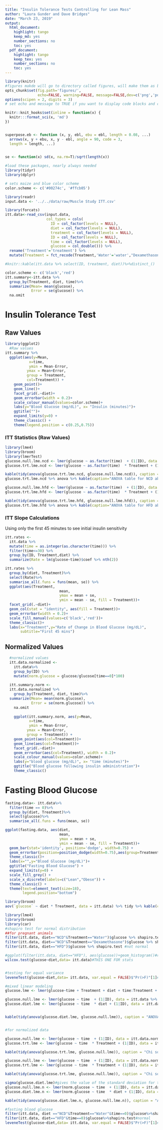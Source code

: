 ```yaml
---
title: "Insulin Tolerance Tests Controlling for Lean Mass"
author: "Laura Gunder and Dave Bridges"
date: "March 23, 2019"
output:
  html_document:
    highlight: tango
    keep_md: yes
    number_sections: no
    toc: yes
  pdf_document:
    highlight: tango
    keep_tex: yes
    number_sections: no
    toc: yes
---
```



```r
library(knitr)
#figures makde will go to directory called figures, will make them as both png and pdf files 
opts_chunk$set(fig.path='figures/',
               echo=FALSE, warning=FALSE, message=FALSE,dev=c('png','pdf'))
options(scipen = 2, digits = 3)
# set echo and message to TRUE if you want to display code blocks and code output respectively

knitr::knit_hooks$set(inline = function(x) {
  knitr:::format_sci(x, 'md')
})


superpose.eb <- function (x, y, ebl, ebu = ebl, length = 0.08, ...)
  arrows(x, y + ebu, x, y - ebl, angle = 90, code = 3,
  length = length, ...)

  
se <- function(x) sd(x, na.rm=T)/sqrt(length(x))

#load these packages, nearly always needed
library(tidyr)
library(dplyr)

# sets maize and blue color scheme
color.scheme <- c('#00274c', '#ffcb05')
```

```r
library(readr)
input.data <- '../../data/raw/Muscle Study ITT.csv'

library(forcats)
itt.data<-read_csv(input.data,
                   col_types = cols(
                     ID = col_factor(levels = NULL),
                     diet = col_factor(levels = NULL),
                     treatment = col_factor(levels = NULL),
                     ID = col_factor(levels = NULL),
                     time = col_factor(levels = NULL),
                     glucose = col_double())) %>%
  rename('Treatment'='treatment') %>%
  mutate(Treatment = fct_recode(Treatment,'Water'='water',"Dexamethasone"='dexamethasone')) #capitalized dexamethasone and water

#knitr::kable(itt.data %>% select(ID, treatment, diet))%>%distinct_()
```

```r
color.scheme <- c('black','red')
itt.summary<-itt.data %>%
  group_by(Treatment, diet, time)%>%
  summarize(Mean= mean(glucose),
            Error = se(glucose)) %>%
  na.omit
```

# Insulin Tolerance Test

## Raw Values

```r
library(ggplot2)
  #Raw values
itt.summary %>%
  ggplot(aes(y=Mean,
           x=time,
           ymin = Mean-Error,
          ymax = Mean+Error,
          group = Treatment,
          col=Treatment)) +
    geom_point()+
    geom_line()+
    facet_grid(.~diet)+
    geom_errorbar(width = 0.2)+
    scale_colour_manual(values=color.scheme)+
    labs(y="Blood Glucose (mg/dL)", x= "Insulin (minutes)")+
    ggtitle("")+
    expand_limits(y=0) +
    theme_classic() +
    theme(legend.position = c(0.25,0.75))
```

### ITT Statistics (Raw Values)

```r
library(lme4)
library(broom)
library(lmerTest)
glucose.null.lme.ncd <- lmer(glucose ~ as.factor(time)  + (1|ID), data = itt.data %>% filter(diet=='NCD'))
glucose.trt.lme.ncd <- lmer(glucose ~ as.factor(time)  * Treatment + (1|ID), data = itt.data %>% filter(diet=='NCD'))

kable(tidy(anova(glucose.trt.lme.ncd, glucose.null.lme.ncd)), caption = "Chi squared test for effects of dexamethasone on NCD for absolute values", digits = 15)
glucose.trt.lme.ncd %>% anova %>% kable(caption="ANOVA table for NCD absolute values", digits = 15)

glucose.null.lme.hfd <- lmer(glucose ~ as.factor(time)  + (1|ID), data = itt.data %>% filter(diet=='HFD'))
glucose.trt.lme.hfd <- lmer(glucose ~ as.factor(time)  * Treatment + (1|ID), data = itt.data %>% filter(diet=='HFD'))

kable(tidy(anova(glucose.trt.lme.hfd, glucose.null.lme.hfd)), caption = "Chi squared test for effects of dexamethasone on HFD for absolute values", digits = 15)
glucose.trt.lme.hfd %>% anova %>% kable(caption="ANOVA table for HFD absolute values", digits = 15)
```

### ITT Slope Calculations

Using only the first 45 minutes to see initial insulin sensitivity

```r
itt.rates <-
  itt.data %>%
  mutate(time = as.integer(as.character(time))) %>%
  filter(time<=30) %>%
  group_by(ID, Treatment,diet) %>%
  summarize(Rate = lm(glucose~time)$coef %>% nth(2))

itt.rates %>%
  group_by(diet, Treatment)%>%
  select(Rate)%>%
  summarise_all(.funs = funs(mean, se)) %>%
  ggplot(aes(Treatment,
                         mean,
                         ymax = mean + se,
                         ymin = mean - se, fill = Treatment))+
  facet_grid(.~diet)+
  geom_col(stat = "identity", aes(fill = Treatment))+
  geom_errorbar(width = 0.2)+
  scale_fill_manual(values=c('black','red'))+
  theme_classic()+
  labs(x="Treatment",y="Rate of Change in Blood Glucose (mg/dL)",
       subtitle="First 45 mins")
```

## Normalized Values
  
```r
  #normalized values
  itt.data.normalized <- 
    itt.data%>%
    group_by(ID) %>%
    mutate(norm.glucose = glucose/glucose[time==0]*100)
  
  itt.summary.norm <-
  itt.data.normalized %>%
    group_by(Treatment, diet, time)%>%
  summarize(Mean= mean(norm.glucose),
            Error = se(norm.glucose)) %>%
    na.omit
  
    ggplot(itt.summary.norm, aes(y=Mean,
           x=time,
           ymin = Mean-Error,
          ymax = Mean+Error,
          group = Treatment)) +
    geom_point(aes(col=Treatment))+
    geom_line(aes(col=Treatment))+
    facet_grid(.~diet)+
    geom_errorbar(aes(col=Treatment), width = 0.2)+
    scale_colour_manual(values=color.scheme)+
    labs(y="blood glucose (mg/dL)", x= "time (minutes)")+
    ggtitle("Blood glucose following insulin administration")+
    theme_classic()  
```    
    
 
# Fasting Blood Glucose

```r
fasting.data<- itt.data%>%
  filter(time == 0)%>%
  group_by(diet, Treatment)%>%
  select(glucose)%>%
  summarise_all(.funs = funs(mean, se))

ggplot(fasting.data, aes(diet,
                         mean,
                         ymax = mean + se,
                         ymin = mean - se, fill = Treatment))+
  geom_bar(stat='identity', position='dodge', width=0.75) +
  geom_errorbar(position=position_dodge(width=0.75),aes(group=Treatment), width=0.5) +
  theme_classic()+
  labs(x="",y="Blood Glucose (mg/dL)")+
  ggtitle("Fasting Blood Glucose") +
  expand_limits(y=0) +
  scale_fill_grey() +
  scale_x_discrete(labels=c("Lean","Obese")) +
  theme_classic() +
  theme(text=element_text(size=18),
        legend.position="bottom") 

library(broom)
aov(`glucose` ~ diet * Treatment, data = itt.data) %>% tidy %>% kable(caption="ANOVA of FBG")
```

```r
library(lme4)
library(broom)
library(car)
#shapiro test for normal distribution
##for pregnant animals
filter(itt.data, diet=="NCD"&Treatment=="Water")$glucose %>% shapiro.test #normal
filter(itt.data, diet=="NCD"&Treatment=="Dexamethasone")$glucose %>% shapiro.test#normal
filter(itt.data, diet=="HFD")$glucose %>% shapiro.test #not normal

#ggplot(filter(itt.data, diet=="HFD"), aes(glucose))+geom_histogram()#right skew to the data
wilcox.test(glucose~diet,data= itt.data)#THIS ONE FOR stats


#testing for equal variance
leveneTest(glucose~diet,data= itt.data, var.equal = FALSE)$"Pr(>F)"[1]#not equal variance, use Welch's t test (var.equal = FALSE)

#mixed linear modeling 
glucose.lme <- lmer(glucose~time + Treatment + diet + time:Treatment + Treatment:diet + (1|ID), data=itt.data)

glucose.null.lme <- lmer(glucose ~ time  + (1|ID), data = itt.data %>% filter(Treatment=='Water'))
glucose.diet.lme <- lmer(glucose ~ time  * diet + (1|ID), data = itt.data %>% filter(Treatment=='Water'))


kable(tidy(anova(glucose.diet.lme, glucose.null.lme)), caption = "ANOVA")


#for normalized data

glucose.null.lme <- lmer(glucose ~ time  + (1|ID), data = itt.data.normalized %>% filter(diet=='NCD'))
glucose.trt.lme <- lmer(glucose ~ time  * Treatment + (1|ID), data = itt.data.normalized %>% filter(diet=='NCD'))

kable(tidy(anova(glucose.trt.lme, glucose.null.lme)), caption = "Chi squared test for effects of dexamethasone on NCD for normalized values")

glucose.null.lme <- lmer(glucose ~ time  + (1|ID), data = itt.data.normalized %>% filter(diet=='HFD'))
glucose.trt.lme <- lmer(glucose ~ time  * Treatment + (1|ID), data = itt.data.normalized %>% filter(diet=='HFD'))

kable(tidy(anova(glucose.trt.lme, glucose.null.lme)), caption = "Chi squared test for effects of dexamethasone on HFD for normalized values")

sigma(glucose.diet.lme)#gives the value of the standard deviation for the fixed effects model ofject specified
glucose.null.lme.n <- lmer(norm.glucose ~ time  + (1|ID), data = itt.data.normalized %>% filter(Treatment=='Water'))
glucose.diet.lme.n <- lmer(norm.glucose ~ time  * diet + (1|ID), data = itt.data.normalized %>% filter(Treatment=='Water'))

kable(tidy(anova(glucose.diet.lme.n, glucose.null.lme.n)), caption = "ANOVA for normalized data")

#fasting blood glucose
filter(itt.data, diet =="NCD"&Treatment=="Water"&time==0)$glucose%>%shapiro.test#normal
filter(itt.data, diet=="HFD"&time==0)$glucose%>%shapiro.test#normal
leveneTest(glucose~diet,data= itt.data, var.equal = FALSE)$"Pr(>F)"[1]#use Welch's non-equal variance
```